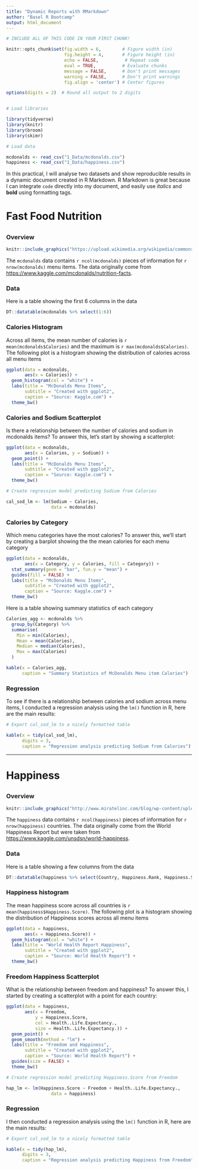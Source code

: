 ```yaml
---
title: "Dynamic Reports with RMarkdown"
author: "Basel R Bootcamp"
output: html_document
---
```


```r
# INCLUDE ALL OF THIS CODE IN YOUR FIRST CHUNK!

knitr::opts_chunk$set(fig.width = 6,        # Figure width (in)
                      fig.height = 4,       # Figure height (in)
                      echo = FALSE,          # Repeat code
                      eval = TRUE,          # Evaluate chunks
                      message = FALSE,      # Don't print messages
                      warning = FALSE,      # Don't print warnings
                      fig.align = 'center') # Center figures

options(digits = 2)  # Round all output to 2 digits


# Load libraries

library(tidyverse)
library(knitr)
library(broom)
library(skimr)

# Load data 

mcdonalds <- read_csv("1_Data/mcdonalds.csv")
happiness <- read_csv("1_Data/happiness.csv")
```

In this practical, I will analyse two datasets and show reproducible results in a dynamic document created in R Markdown. R Markdown is great because I can integrate `code` directly into my document, and easily use *italics* and **bold** using formatting tags.

# Fast Food Nutrition 

## {.tabset}

### Overview

```r
knitr::include_graphics("https://upload.wikimedia.org/wikipedia/commons/thumb/4/4d/Cheeseburger.jpg/2560px-Cheeseburger.jpg")
```

The `mcdonalds` data contains `r ncol(mcdonalds)` pieces of information for `r nrow(mcdonalds)` menu items. The data originally come from [https://www.kaggle.com/mcdonalds/nutrition-facts](https://www.kaggle.com/mcdonalds/nutrition-facts).


### Data

Here is a table showing the first 6 columns in the data

```r
DT::datatable(mcdonalds %>% select(1:6))
```

### Calories Histogram

Across all items, the mean number of calories is `r mean(mcdonalds$Calories)` and the maximum is `r max(mcdonalds$Calories)`. The following plot is a histogram showing the distribution of calories across all menu items

```r
ggplot(data = mcdonalds,
       aes(x = Calories)) +
  geom_histogram(col = "white") +
  labs(title = "McDonalds Menu Items",
       subtitle = "Created with ggplot2",
       caption = "Source: Kaggle.com") +
  theme_bw()
```

### Calories and Sodium Scatterplot

Is there a relationship between the number of calories and sodium in mcdonalds items? To answer this, let's start by showing a scatterplot:

```r
ggplot(data = mcdonalds,
       aes(x = Calories, y = Sodium)) +
  geom_point() +
  labs(title = "McDonalds Menu Items",
       subtitle = "Created with ggplot2",
       caption = "Source: Kaggle.com") +
  theme_bw()
```

```r
# Create regression model predicting Sodium from Calories

cal_sod_lm <- lm(Sodium ~ Calories,
                 data = mcdonalds)
```


### Calories by Category

Which menu categories have the most calories? To answer this, we'll start by creating a barplot showing the the mean calories for each menu category

```r
ggplot(data = mcdonalds,
       aes(x = Category, y = Calories, fill = Category)) +
  stat_summary(geom = "bar", fun.y = "mean") +
  guides(fill = FALSE) +
  labs(title = "McDonalds Menu Items",
       subtitle = "Created with ggplot2",
       caption = "Source: Kaggle.com") +
  theme_bw()
```

Here is a table showing summary statistics of each category

```r
Calories_agg <- mcdonalds %>%
  group_by(Category) %>%
  summarise(
    Min = min(Calories),
    Mean = mean(Calories),
    Median = median(Calories),
    Max = max(Calories)
  )

kable(x = Calories_agg, 
      caption = "Summary Statistics of McDonalds Menu item Calories")
```


### Regression

To see if there is a relationship between calories and sodium across menu items, I conducted a regression analysis using the `lm()` function in R, here are the main results:

```r
# Export cal_sod_lm to a nicely formatted table

kable(x = tidy(cal_sod_lm), 
      digits = 3, 
      caption = "Regression analysis predicting Sodium from Calories")
```

***

# Happiness

## {.tabset}


### Overview

```r
knitr::include_graphics("http://www.miratelinc.com/blog/wp-content/uploads/2015/05/10-happiest-countries-2015.jpg")
```

The `happiness` data contains `r ncol(happiness)` pieces of information for `r nrow(happiness)` countries. The data originally come from the World Happiness Report but were taken from [https://www.kaggle.com/unsdsn/world-happiness](https://www.kaggle.com/unsdsn/world-happiness). 


### Data

Here is a table showing a few columns from the data

```r
DT::datatable(happiness %>% select(Country, Happiness.Rank, Happiness.Score, Generosity))
```

### Happiness histogram

The mean happiness score across all countries is `r mean(happiness$Happiness.Score)`. The following plot is a histogram showing the distribution of Happiness scores across all menu items

```r
ggplot(data = happiness,
       aes(x = Happiness.Score)) +
  geom_histogram(col = "white") +
  labs(title = "World Health Report Happiness",
       subtitle = "Created with ggplot2",
       caption = "Source: World Health Report") +
  theme_bw()
```

### Freedom Happiness Scatterplot

What is the relationship between freedom and happiness? To answer this, I started by creating a scatterplot with a point for each country:

```r
ggplot(data = happiness,
       aes(x = Freedom, 
           y = Happiness.Score, 
           col = Health..Life.Expectancy.,
           size = Health..Life.Expectancy.)) +
  geom_point() +
  geom_smooth(method = "lm") +
  labs(title = "Freedom and Happiness",
       subtitle = "Created with ggplot2",
       caption = "Source: World Health Report") +
  guides(size = FALSE) +
  theme_bw()
```

```r
# Create regression model predicting Happiness.Score from Freedom

hap_lm <- lm(Happiness.Score ~ Freedom + Health..Life.Expectancy.,
                 data = happiness)
```


### Regression

I then conducted a regression analysis using the `lm()` function in R, here are the main results:

```r
# Export cal_sod_lm to a nicely formatted table

kable(x = tidy(hap_lm), 
      digits = 3, 
      caption = "Regression analysis predicting Happiness from Freedom")
```




